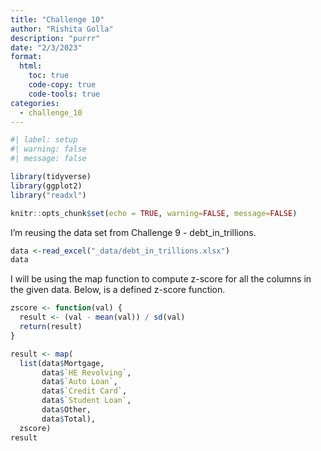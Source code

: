 ```yaml
---
title: "Challenge 10"
author: "Rishita Golla"
description: "purrr"
date: "2/3/2023"
format:
  html:
    toc: true
    code-copy: true
    code-tools: true
categories:
  - challenge_10
---
```


```r
#| label: setup
#| warning: false
#| message: false

library(tidyverse)
library(ggplot2)
library("readxl")

knitr::opts_chunk$set(echo = TRUE, warning=FALSE, message=FALSE)
```

I'm reusing the data set from Challenge 9 - debt_in_trillions.

```r
data <-read_excel("_data/debt_in_trillions.xlsx")
data
```
I will be using the map function to compute z-score for all the columns in the given data. Below, is a defined z-score function.

```r
zscore <- function(val) {
  result <- (val - mean(val)) / sd(val)
  return(result)
}
```

```r
result <- map(
  list(data$Mortgage, 
       data$`HE Revolving`, 
       data$`Auto Loan`, 
       data$`Credit Card`, 
       data$`Student Loan`,  
       data$Other, 
       data$Total), 
  zscore)
result
```

